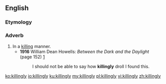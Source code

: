 ==English==

===Etymology===
{{suffix|killing|ly|lang=en}}

===Adverb===
{{en-adv}}

# In a [[killing]] manner.
#* '''1916''' William Dean Howells: ''Between the Dark and the Daylight'' (page 152) [http://www.google.com/books?spell=1&q=%22I+should+not+be+able+to+say+how+killingly+droll+I+found+this%22&btnG=Search+Books]
#*: I should not be able to say how '''killingly''' droll I found this.

[[ko:killingly]]
[[io:killingly]]
[[ku:killingly]]
[[my:killingly]]
[[pl:killingly]]
[[vi:killingly]]
[[zh:killingly]]